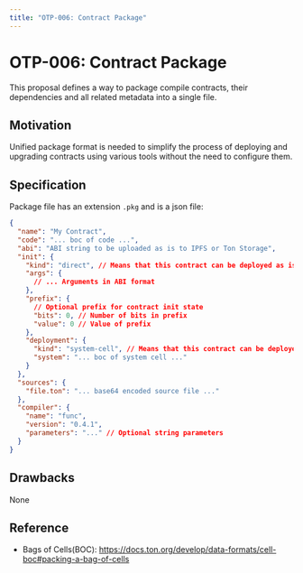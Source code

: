 ```yaml
---
title: "OTP-006: Contract Package"
---
```


# OTP-006: Contract Package

This proposal defines a way to package compile contracts, their dependencies and all related metadata into a single file.

## Motivation

Unified package format is needed to simplify the process of deploying and upgrading contracts using various tools without the need to configure them.

## Specification

Package file has an extension `.pkg` and is a json file:

```json
{
  "name": "My Contract",
  "code": "... boc of code ...",
  "abi": "ABI string to be uploaded as is to IPFS or Ton Storage",
  "init": {
    "kind": "direct", // Means that this contract can be deployed as is
    "args": {
      // ... Arguments in ABI format
    },
    "prefix": {
      // Optional prefix for contract init state
      "bits": 0, // Number of bits in prefix
      "value": 0 // Value of prefix
    },
    "deployment": {
      "kind": "system-cell", // Means that this contract can be deployed as is
      "system": "... boc of system cell ..."
    }
  },
  "sources": {
    "file.ton": "... base64 encoded source file ..."
  },
  "compiler": {
    "name": "func",
    "version": "0.4.1",
    "parameters": "..." // Optional string parameters
  }
}
```

## Drawbacks

None


## Reference
- Bags of Cells(BOC): https://docs.ton.org/develop/data-formats/cell-boc#packing-a-bag-of-cells

